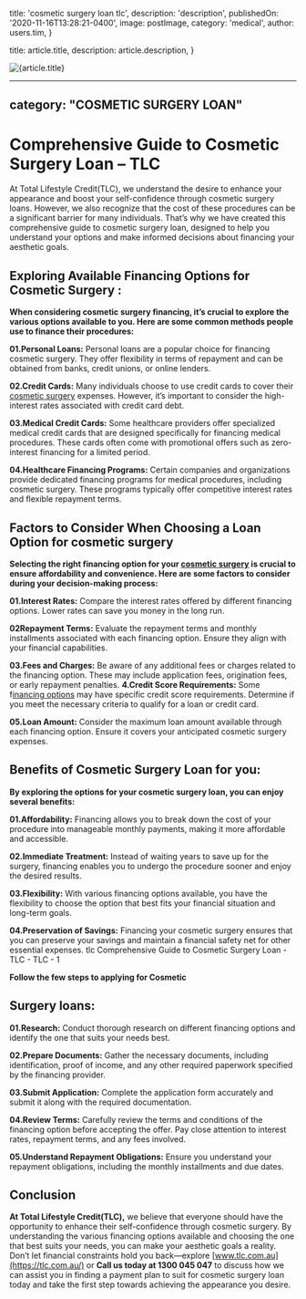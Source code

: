 
  title: 'cosmetic surgery loan tlc',
  description: 'description',
  publishedOn: '2020-11-16T13:28:21-0400',
  image: postImage,
  category: 'medical',
  author: users.tim,
}

  title: article.title,
  description: article.description,
}


<Image src={postImage} alt={article.title} />

---
category: "COSMETIC SURGERY LOAN"
---

# Comprehensive Guide to Cosmetic Surgery Loan – TLC

At Total Lifestyle Credit(TLC), we understand the desire to enhance your appearance and boost your self-confidence through cosmetic surgery loans. However, we also recognize that the cost of these procedures can be a significant barrier for many individuals. That’s why we have created this comprehensive guide to cosmetic surgery loan, designed to help you understand your options and make informed decisions about financing your aesthetic goals.

## Exploring Available Financing Options for Cosmetic Surgery :

**When considering cosmetic surgery financing, it’s crucial to explore the various options available to you. Here are some common methods people use to finance their procedures:**

**01.Personal Loans:** Personal loans are a popular choice for financing cosmetic surgery. They offer flexibility in terms of repayment and can be obtained from banks, credit unions, or online lenders.

**02.Credit Cards:** Many individuals choose to use credit cards to cover their [cosmetic surgery](https://totalifestylecredit.wordpress.com/2018/06/28/benefits-of-opting-for-a-cosmetic-surgery-loan-does-financing-your-cosmetic-surgery-worth-it/) expenses. However, it’s important to consider the high-interest rates associated with credit card debt.

**03.Medical Credit Cards:** Some healthcare providers offer specialized medical credit cards that are designed specifically for financing medical procedures. These cards often come with promotional offers such as zero-interest financing for a limited period.

**04.Healthcare Financing Programs:** Certain companies and organizations provide dedicated financing programs for medical procedures, including cosmetic surgery. These programs typically offer competitive interest rates and flexible repayment terms.

## Factors to Consider When Choosing a Loan Option for cosmetic surgery

**Selecting the right financing option for your [cosmetic surgery](https://medical.tlc.com.au/cosmetic-surgery/) is crucial to ensure affordability and convenience. Here are some factors to consider during your decision-making process:**

**01.Interest Rates:** Compare the interest rates offered by different financing options. Lower rates can save you money in the long run.

**02Repayment Terms:** Evaluate the repayment terms and monthly installments associated with each financing option. Ensure they align with your financial capabilities.

**03.Fees and Charges:** Be aware of any additional fees or charges related to the financing option. These may include application fees, origination fees, or early repayment penalties.
**4.Credit Score Requirements:** Some f[inancing options](https://www.investopedia.com/terms/f/financing.asp) may have specific credit score requirements. Determine if you meet the necessary criteria to qualify for a loan or credit card.

**05.Loan Amount:** Consider the maximum loan amount available through each financing option. Ensure it covers your anticipated cosmetic surgery expenses.

## Benefits of Cosmetic Surgery Loan for you:

**By exploring the options for your cosmetic surgery loan, you can enjoy several benefits:**

**01.Affordability:** Financing allows you to break down the cost of your procedure into manageable monthly payments, making it more affordable and accessible.

**02.Immediate Treatment:** Instead of waiting years to save up for the surgery, financing enables you to undergo the procedure sooner and enjoy the desired results.

**03.Flexibility:** With various financing options available, you have the flexibility to choose the option that best fits your financial situation and long-term goals.

**04.Preservation of Savings:** Financing your cosmetic surgery ensures that you can preserve your savings and maintain a financial safety net for other essential expenses.
tlc Comprehensive Guide to Cosmetic Surgery Loan - TLC - TLC - 1

**Follow the few steps to applying for Cosmetic**

## Surgery loans:

**01.Research:** Conduct thorough research on different financing options and identify the one that suits your needs best.

**02.Prepare Documents:** Gather the necessary documents, including identification, proof of income, and any other required paperwork specified by the financing provider.

**03.Submit Application:** Complete the application form accurately and submit it along with the required documentation.

**04.Review Terms:** Carefully review the terms and conditions of the financing option before accepting the offer. Pay close attention to interest rates, repayment terms, and any fees involved.

**05.Understand Repayment Obligations:** Ensure you understand your repayment obligations, including the monthly installments and due dates.

## Conclusion

**At Total Lifestyle Credit(TLC),** we believe that everyone should have the opportunity to enhance their self-confidence through cosmetic surgery. By understanding the various financing options available and choosing the one that best suits your needs, you can make your aesthetic goals a reality. Don’t let financial constraints hold you back—explore [www.tlc.com.au](https://tlc.com.au/) or **Call us today at 1300 045 047** to discuss how we can assist you in finding a payment plan to suit for cosmetic surgery loan today and take the first step towards achieving the appearance you desire.
